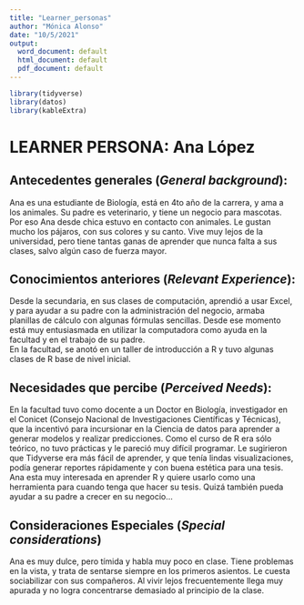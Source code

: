 ```yaml
---
title: "Learner_personas"
author: "Mónica Alonso"
date: "10/5/2021"
output:
  word_document: default
  html_document: default
  pdf_document: default
---
```

```r
library(tidyverse)
library(datos)
library(kableExtra)
```

# LEARNER PERSONA:  Ana López



## Antecedentes generales (_General background_):

Ana es una estudiante de Biología, está en 4to año de la carrera, y ama a los animales. 
Su padre es veterinario, y tiene un negocio para mascotas. Por eso Ana desde chica estuvo en contacto con animales. Le gustan mucho los pájaros, con sus colores y su canto. Vive muy lejos de la universidad, pero tiene tantas ganas de aprender que nunca falta a sus clases, salvo algún caso de fuerza mayor. 


## Conocimientos anteriores (_Relevant Experience_):

Desde la secundaria, en sus clases de computación, aprendió a usar Excel, y para ayudar a su padre con la administración del negocio, armaba planillas de cálculo con algunas fórmulas sencillas. Desde ese momento está muy entusiasmada en utilizar la computadora como ayuda en la facultad y  en el trabajo de su padre.  
En la facultad, se anotó en un taller de introducción a R y tuvo algunas clases de R base de nivel inicial.   

## Necesidades que percibe (_Perceived Needs_):
En la facultad tuvo como docente a un Doctor en Biología, investigador en el Conicet (Consejo Nacional de Investigaciones Científicas y Técnicas), que la incentivó para incursionar en la Ciencia de datos para aprender a generar modelos y realizar predicciones. Como el curso de R era sólo teórico,  no tuvo prácticas y le pareció muy difícil programar. Le sugirieron que Tidyverse era más fácil de aprender, y que tenía lindas visualizaciones, podía generar reportes rápidamente y con buena estética para una tesis.
Ana esta muy interesada en aprender R y quiere usarlo como una herramienta para cuando tenga que hacer su tesis. Quizá también pueda ayudar a su padre a crecer en su negocio... 


## Consideraciones Especiales (_Special considerations_)
Ana es muy dulce, pero tímida y habla muy poco en clase. Tiene problemas en la vista, y trata de sentarse siempre en los primeros asientos. Le cuesta sociabilizar con sus compañeros.
Al vivir lejos frecuentemente llega muy apurada y no logra concentrarse demasiado al principio de la clase.
